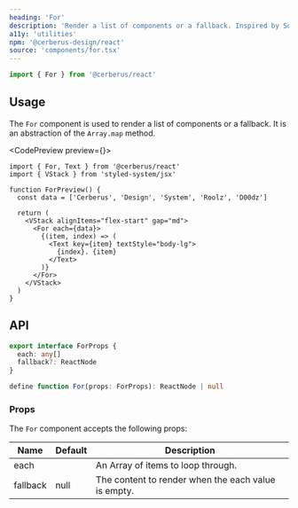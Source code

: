 ```yaml
---
heading: 'For'
description: 'Render a list of components or a fallback. Inspired by SolidJS.'
a11y: 'utilities'
npm: '@cerberus-design/react'
source: 'components/for.tsx'
---
```



```ts
import { For } from '@cerberus/react'
```

## Usage

The `For` component is used to render a list of components or a fallback. It is an abstraction of the `Array.map` method.

<CodePreview preview={<ForPreview />}>
```tsx title="for demo"
import { For, Text } from '@cerberus/react'
import { VStack } from 'styled-system/jsx'

function ForPreview() {
  const data = ['Cerberus', 'Design', 'System', 'Roolz', 'D00dz']

  return (
    <VStack alignItems="flex-start" gap="md">
      <For each={data}>
        {(item, index) => (
          <Text key={item} textStyle="body-lg">
            {index}. {item}
          </Text>
        )}
      </For>
    </VStack>
  )
}
```
</CodePreview>

## API

```ts showLineNumbers=false
export interface ForProps {
  each: any[]
  fallback?: ReactNode
}

define function For(props: ForProps): ReactNode | null
```

### Props

The `For` component accepts the following props:

| Name     | Default | Description                                           |
| -------- | ------- | ------------------------------------------------- |
| each     |         | An Array of items to loop through. |
| fallback | null    | The content to render when the each value is empty. |
